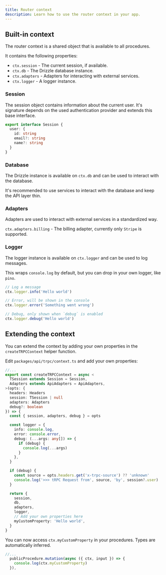 ```yaml
---
title: Router context
description: Learn how to use the router context in your app.
---
```


## Built-in context

The router context is a shared object that is available to all procedures.

It contains the following properties:

- `ctx.session` - The current session, if available.
- `ctx.db` - The Drizzle database instance.
- `ctx.adapters` - Adapters for interacting with external services.
- `ctx.logger` - A logger instance.

### Session

The session object contains information about the current user.
It's signature depends on the used authentication provider and extends this base interface.

```ts
export interface Session {
  user: {
    id: string
    email?: string
    name?: string
  }
}
```

### Database

The Drizzle instance is available on `ctx.db` and can be used to interact with the database.

<Info>
  It's recommended to use services to interact with the database and keep the
  API layer thin.
</Info>

### Adapters

Adapters are used to interact with external services in a standardized way.

`ctx.adapters.billing` - The billing adapter, currently only `Stripe` is supported.

### Logger

The logger instance is available on `ctx.logger` and can be used to log messages.

This wraps `console.log` by default, but you can drop in your own logger, like `pino`.

```ts
// Log a message
ctx.logger.info('Hello world')

// Error, will be shown in the console
ctx.logger.error('Something went wrong')

// Debug, only shown when `debug` is enabled
ctx.logger.debug('Hello world')
```

## Extending the context

You can extend the context by adding your own properties in the `createTRPCContext` helper function.

Edit `packages/api/trpc/context.ts` and add your own properties:

```ts
//...
export const createTRPCContext = async <
  TSession extends Session = Session,
  Adapters extends ApiAdapters = ApiAdapters,
>(opts: {
  headers: Headers
  session: TSession | null
  adapters: Adapters
  debug?: boolean
}) => {
  const { session, adapters, debug } = opts

  const logger = {
    info: console.log,
    error: console.error,
    debug: (...args: any[]) => {
      if (debug) {
        console.log(...args)
      }
    },
  }

  if (debug) {
    const source = opts.headers.get('x-trpc-source') ?? 'unknown'
    console.log('>>> tRPC Request from', source, 'by', session?.user)
  }

  return {
    session,
    db,
    adapters,
    logger,
    // Add your own properties here
    myCustomProperty: 'Hello world',
  }
}
```

You can now access `ctx.myCustomProperty` in your procedures. Types are automatically inferred.

```ts
//...
  publicProcedure.mutation(async ({ ctx, input }) => {
    console.log(ctx.myCustomProperty)
  }),
```
